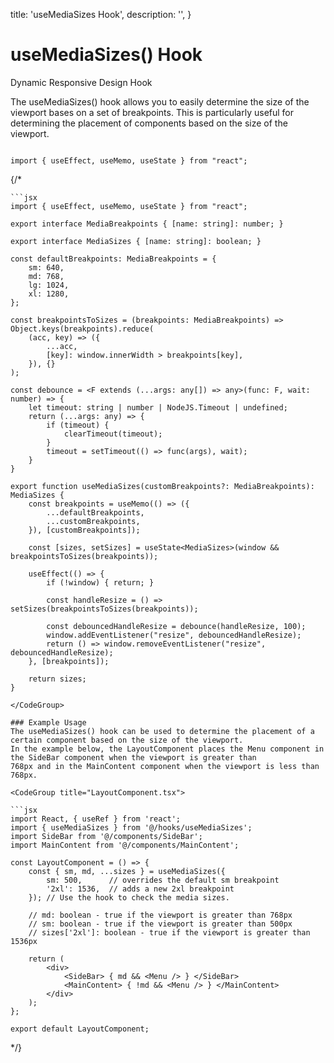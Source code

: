 
  title: 'useMediaSizes Hook',
  description:
    '',
}

# useMediaSizes() Hook

<p>Dynamic Responsive Design Hook</p>

<div className="mt-4">
  The useMediaSizes() hook allows you to easily determine the size of the viewport bases on a set of breakpoints. 
  This is particularly useful for determining the placement of components based on the size of the viewport.
</div>

```tsx

import { useEffect, useMemo, useState } from "react";

```

 {/* <CodeGroup title="useMediaSizes.tsx">

    ```jsx
    import { useEffect, useMemo, useState } from "react";

    export interface MediaBreakpoints { [name: string]: number; }

    export interface MediaSizes { [name: string]: boolean; }

    const defaultBreakpoints: MediaBreakpoints = {
        sm: 640,
        md: 768,
        lg: 1024,
        xl: 1280,
    };

    const breakpointsToSizes = (breakpoints: MediaBreakpoints) => Object.keys(breakpoints).reduce(
        (acc, key) => ({
            ...acc,
            [key]: window.innerWidth > breakpoints[key],
        }), {}
    );

    const debounce = <F extends (...args: any[]) => any>(func: F, wait: number) => {
        let timeout: string | number | NodeJS.Timeout | undefined;
        return (...args: any) => {
            if (timeout) {
                clearTimeout(timeout);
            }
            timeout = setTimeout(() => func(args), wait);
        }
    }

    export function useMediaSizes(customBreakpoints?: MediaBreakpoints): MediaSizes {
        const breakpoints = useMemo(() => ({
            ...defaultBreakpoints,
            ...customBreakpoints,
        }), [customBreakpoints]);

        const [sizes, setSizes] = useState<MediaSizes>(window && breakpointsToSizes(breakpoints));

        useEffect(() => {
            if (!window) { return; }

            const handleResize = () => setSizes(breakpointsToSizes(breakpoints));

            const debouncedHandleResize = debounce(handleResize, 100);
            window.addEventListener("resize", debouncedHandleResize);
            return () => window.removeEventListener("resize", debouncedHandleResize);
        }, [breakpoints]);

        return sizes;
    }
````
</CodeGroup>

### Example Usage
The useMediaSizes() hook can be used to determine the placement of a certain component based on the size of the viewport. 
In the example below, the LayoutComponent places the Menu component in the SideBar component when the viewport is greater than
768px and in the MainContent component when the viewport is less than 768px.

<CodeGroup title="LayoutComponent.tsx">

```jsx
import React, { useRef } from 'react';
import { useMediaSizes } from '@/hooks/useMediaSizes';
import SideBar from '@/components/SideBar';
import MainContent from '@/components/MainContent';

const LayoutComponent = () => {
    const { sm, md, ...sizes } = useMediaSizes({
        sm: 500,      // overrides the default sm breakpoint
        '2xl': 1536,  // adds a new 2xl breakpoint
    }); // Use the hook to check the media sizes.

    // md: boolean - true if the viewport is greater than 768px
    // sm: boolean - true if the viewport is greater than 500px
    // sizes['2xl']: boolean - true if the viewport is greater than 1536px

    return (
        <div>
            <SideBar> { md && <Menu /> } </SideBar>
            <MainContent> { !md && <Menu /> } </MainContent>
        </div>
    ); 
};

export default LayoutComponent;
````

</CodeGroup> */}
